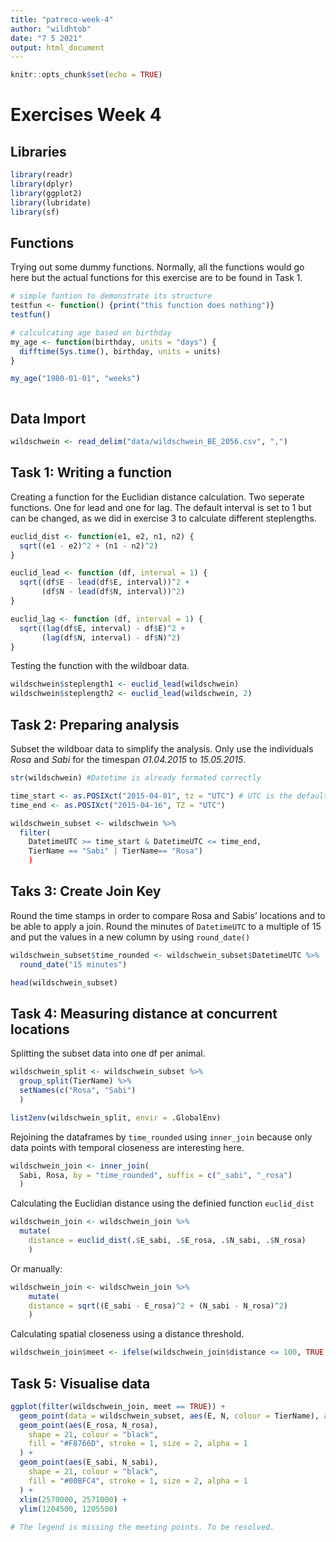 ```yaml
---
title: "patreco-week-4"
author: "wildhtob"
date: "7 5 2021"
output: html_document
---
```


```r
knitr::opts_chunk$set(echo = TRUE)
```

# Exercises Week 4

## Libraries

```r

library(readr)        
library(dplyr)        
library(ggplot2)      
library(lubridate)
library(sf) 

```

## Functions

Trying out some dummy functions. Normally, all the functions would go here but the actual functions for this exercise are to be found in Task 1.

```r

# simple funtion to demonstrate its structure
testfun <- function() {print("this function does nothing")}
testfun()

# calculcating age based on birthday
my_age <- function(birthday, units = "days") {
  difftime(Sys.time(), birthday, units = units)
}

my_age("1980-01-01", "weeks")



```

## Data Import

```r

wildschwein <- read_delim("data/wildschwein_BE_2056.csv", ",")


```

## Task 1: Writing a function

Creating a function for the Euclidian distance calculation. Two seperate functions. One for lead and one for lag. The default interval is set to 1 but can be changed, as we did in exercise 3 to calculate different steplengths.

```r

euclid_dist <- function(e1, e2, n1, n2) {
  sqrt((e1 - e2)^2 + (n1 - n2)^2)
}

euclid_lead <- function (df, interval = 1) {
  sqrt((df$E - lead(df$E, interval))^2 + 
       (df$N - lead(df$N, interval))^2)
}

euclid_lag <- function (df, interval = 1) {
  sqrt((lag(df$E, interval) - df$E)^2 + 
       (lag(df$N, interval) - df$N)^2)
}

```

Testing the function with the wildboar data.

```r

wildschwein$steplength1 <- euclid_lead(wildschwein)
wildschwein$steplength2 <- euclid_lead(wildschwein, 2)

```

## Task 2: Preparing analysis

Subset the wildboar data to simplify the analysis. Only use the individuals *Rosa* and *Sabi* for the timespan *01.04.2015* to *15.05.2015*.

```r

str(wildschwein) #Datetime is already formated correctly

time_start <- as.POSIXct("2015-04-01", tz = "UTC") # UTC is the default timzone
time_end <- as.POSIXct("2015-04-16", TZ = "UTC")

wildschwein_subset <- wildschwein %>% 
  filter(
    DatetimeUTC >= time_start & DatetimeUTC <= time_end,
    TierName == "Sabi" | TierName== "Rosa")
    )

```

## Taks 3: Create Join Key

Round the time stamps in order to compare Rosa and Sabis' locations and to be able to apply a join. Round the minutes of `DatetimeUTC` to a multiple of 15 and put the values in a new column by using `round_date()`

```r

wildschwein_subset$time_rounded <- wildschwein_subset$DatetimeUTC %>% 
  round_date("15 minutes")

head(wildschwein_subset)

```

## Task 4: Measuring distance at concurrent locations

Splitting the subset data into one df per animal.

```r

wildschwein_split <- wildschwein_subset %>% 
  group_split(TierName) %>% 
  setNames(c("Rosa", "Sabi")
  )

list2env(wildschwein_split, envir = .GlobalEnv)


```

Rejoining the dataframes by `time_rounded` using `inner_join` because only data points with temporal closeness are interesting here.

```r


wildschwein_join <- inner_join(
  Sabi, Rosa, by = "time_rounded", suffix = c("_sabi", "_rosa")
  )


```

Calculating the Euclidian distance using the definied function `euclid_dist`

```r
wildschwein_join <- wildschwein_join %>%  
  mutate(
    distance = euclid_dist(.$E_sabi, .$E_rosa, .$N_sabi, .$N_rosa)
    )
```

Or manually:

```r
wildschwein_join <- wildschwein_join %>%
    mutate(
    distance = sqrt((E_sabi - E_rosa)^2 + (N_sabi - N_rosa)^2)
    )
```

Calculating spatial closeness using a distance threshold.

```r

wildschwein_join$meet <- ifelse(wildschwein_join$distance <= 100, TRUE, FALSE)

```

## Task 5: Visualise data

```r

ggplot(filter(wildschwein_join, meet == TRUE)) +
  geom_point(data = wildschwein_subset, aes(E, N, colour = TierName), alpha = 0.5) +
  geom_point(aes(E_rosa, N_rosa),
    shape = 21, colour = "black",
    fill = "#F8766D", stroke = 1, size = 2, alpha = 1
  ) +
  geom_point(aes(E_sabi, N_sabi),
    shape = 21, colour = "black",
    fill = "#00BFC4", stroke = 1, size = 2, alpha = 1
  ) +
  xlim(2570000, 2571000) +
  ylim(1204500, 1205500)
  
# The legend is missing the meeting points. To be resolved.

```

